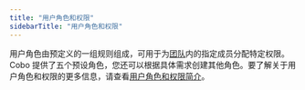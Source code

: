 ```yaml
---
title: "用户角色和权限"
sidebarTitle: "用户角色和权限"
---
```


用户角色由预定义的一组规则组成，可用于为[团队](/cn/portal/organization/introduction)内的指定成员分配特定权限。Cobo 提供了五个预设角色，您还可以根据具体需求创建其他角色。要了解关于用户角色和权限的更多信息，请查看[用户角色和权限简介](/cn/portal/organization/roles-and-permissions)。
